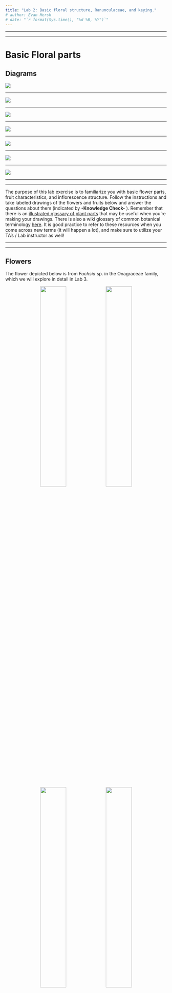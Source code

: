 ```yaml
---
title: "Lab 2: Basic floral structure, Ranunculaceae, and keying."
# author: Evan Hersh
# date: "`r format(Sys.time(), '%d %B, %Y')`"
---
```


---

---

# Basic Floral parts

## Diagrams



![](media/diagram_basic1.png)

---

![](media/diagram_basic2.png)

---

![](media/diagram_basic3.png)

---

![](media/diagram_basic4.png)

--- 

![](media/diagram_basic5.png)

---

![](media/diagram_basic6.png)

---

![](media/diagram_basic7.png)

---

---

The purpose of this lab exercise is to familiarize you with basic flower parts, fruit characteristics, and inflorescence structure. Follow the instructions and take labeled drawings of the flowers and fruits below and answer the questions about them (indicated by **-Knowledge Check-** ). Remember that there is an [illustrated glossary of plant parts](Morphological_Terminology.html) that may be useful when you're making your drawings.  There is also a wiki glossary of common botanical terminology [here](https://en.wikipedia.org/wiki/Glossary_of_botanical_terms). It is good practice to refer to these resources when you come across new terms (it will happen a lot), and make sure to utilize your TA's / Lab instructor as well!

---

---

## Flowers

The flower depicted below is from *Fuchsia* sp. in the Onagraceae family, which we will explore in detail in Lab 3. 

<p align="center">
![](./media/basic_1.jpeg){width=40%} ![](./media/basic_2.jpeg){width=40%}
![](./media/basic_2.5.jpeg){width=40%} ![](./media/basic_3.jpeg){width=40%}
</p>

&nbsp;

This picture displays a longitudinal section of the flower (cut in half length-wise), which allows us to see what's going on inside the flower. It is difficult to see how many stamens there are from the photos, but the numbers of parts in each whorl are often the same or in multiples within each family. Given the number of sepals you see, how many petals and stamens do you think there are? (hint: there are twice the number of stamens as sepals/petals). 

<p align="center">
![](./media/basic_4.jpeg){width=80%}
</p>

&nbsp;

---

---

The pictures below display *Antirrhinum* sp. (snapdragons). We will go into the Scrophularioid families in greater detail in Lab 6. In this case the petals are fused, which makes it a little bit trickier to tell how many petals there are...you can, however, count the number of petal lobes to get an indication of the number of fused parts.

<p align="center">
![](./media/basic_12.jpeg){width=40%} ![](./media/basic_11.jpeg){width=40%}
![](./media/basic_13.jpeg){width=40%} ![](./media/basic_14.jpeg){width=40%}
</p>

</br>

In these photos, the petals are removed to unveil the reproductive parts inside the flower tube. You can see that there are only four stamens, so not all plants follow the rule of multiples between whorls...

<p align="center">
![](./media/basic_15.jpeg){width=40%} ![](./media/basic_16.jpeg){width=40%}
</p>

---

---

## -KNOWLEDGE CHECK 2.1-

Using the above photos, make drawings of the *Fuchsia* and *Antirrhinum* flowers and indicate the following:  
- What type of symmetry does this flower have?  
- How many sepals?  
- How many petals? (hint: same as the number of sepals)   
- How many stamens?  
- Is the ovary superior or inferior?  
- Is a hypanthium present?  
- What type of inflorescence does *Antirrhinum* have?  
- Label your drawing with the following terms if present: sepal, petal, stamen, anther, filament, pistil, ovary, style, stigma, hypanthium.  

---

---

## Fruits

Most people do not realize that in many cases that fruit are just as important for identification as flowers (in some cases fruit are even more important!). As a refresher: after a flower has been pollinated and the ovules (located within the ovary) have been fertilized, the ovary begins to transform into a fruit (and typically the sepals, petals, and stamens wither away) and the ovules develop into seeds. This means that (botanically speaking) **every fruit was once the ovary of a flower**. So in this course, forget about your grocery store definition of "fruits and vegetables"...in our world, tomatoes, cucumbers, pea pods, and peppers are all considered fruits!

In the case of a pea, the pod is the fruit and the peas inside are the seeds. A pea pod is a legume, a fruit formed from a single carpel (a simple pistil). It dehisces (splits open when ripe) along two sutures (lines that split open). Below you can see that the seeds are attached to the margins of the ovary wall - this is called marginal placentation (a type of parietal placentation). 

<p align="center">
![](./media/basic_9.jpeg){width=40%} ![](./media/basic_10.jpeg){width=40%}
</p>

&nbsp;

A tomato fruit develops from a compound pistil. Here is a cross-section through a tomato:

<p align="center">
![](./media/basic_7.jpeg){width=40%} ![](./media/basic_8.jpeg){width=40%}
</p>

</br>

The cucumber is another fruit derived from a compound pistil. 

<p align="center">
![](./media/basic_19.jpeg){width=80%}
</p>

---

---

## -KNOWLEDGE CHECK 2.2-  
Draw sections (longitudinal-section of pea, cross-sections of tomato and cucumber) of the above fruits and indicate the following:  
- What is the type of fruit?  (hint: use the list of fruit types found [here](Morphological_Terminology.html))  
- How many carpels does it have?  
- How many locules does it have?    
- What type of placentation does it have?  
- Label your drawings with the following terms: ovary wall, seeds, placenta, locule(s).  

&nbsp;

---

---

# Ranunculaceae (Buttercup family)  

</br>

**1. Usually herbs.**  
**2. Leaves simple to compound, usually alternate, without stipules, often palmately veined.**  
**3. Flower perfect (or imperfect), mostly actinomorphic, the parts spirally arranged.  Sepals 3-20, often 5, free.  Petals 0, 2, 4, 5  10, free.  Stamens usually numerous.  Pistils simple, ovary superior, carpels usually several to numerous, placentation parietal (marginal).**  
**4. Fruit an achene, follicle, (or berry).**  
**5. About 50 genera and 1900 species, mainly in North Temperate regions.**  

---

---

## Diagrams

</br>

![](media/diagram_Ranunculaceae1.png)

---

![](media/diagram_Ranunculaceae2.png)

---

![](media/diagram_Ranunculaceae3.png)

---

Ranunculaceae is the 8th largest family in B.C. with 97 species and varieties.  The family contains many poisonous plants; some, such as *Delphinium* can cause serious livestock poisoning.  Cultivated ornamentals include *Aconitum* (monkshood), *Anemone* (windflower), *Aquilegia* (columbine), *Clematis*, and *Delphinium* (larkspur).

</br>

---

Below are photos of Japanese anemone (*Eriocapitella* sp., previously placed in *Anemone*). In this case the sepals are petaloid (they are coloured and appear like petals), and the petals are missing. In plants where it looks like either sepals or petals are missing, typically the petals are absent and the sepals remain. The third picture shows a close-up of the pistils, with the sepals and stamens removed.

<p align="center">
![](./media/Ranunculaceae_1.jpeg){width=40%} ![](./media/Ranunculaceae_2.jpeg){width=40%} ![](./media/Ranunculaceae_3.jpeg){width=40%}
</p>

</br>

---

Similar examples are *Thalictrum* spp., which have small flowers that are also missing petals. The first two photos show flowers at very different stages of development. Can you guess what type of fruits *Thalictrum* has?

<p align="center">
![](./media/Ranunculaceae_4.jpeg){width=40%} ![](./media/Ranunculaceae_5.jpeg){width=40%} ![](./media/Ranunculaceae_6.jpeg){width=40%}
![](./media/Ranunculaceae_7.jpeg){width=40%}
</p>

</br>

---

Ranunculaceae also has species with quite intricate and modified floral structures, like in *Aconitum* sp. (left) and *Delphinium* sp. (right). The showy purple bits are the sepals, and the petals are highly modified and somewhat hidden in the center of the flower. 

<p align="center">
![](./media/Ranunculaceae_8.jpeg){width=40%} ![](./media/Ranunculaceae_9.jpeg){width=40%} 
</p>

&nbsp;

Let's take a closer look at *Aconitum*. Here you can take a peak inside the flower from the front (left) and from the side with some sepals removed (right). The upper-most sepal resembles a hood (also known as a galea - we'll revisit this in a later lab). You can also see some strange looking structures inside...

<p align="center">
![](./media/Ranunculaceae_10.jpeg){width=40%} ![](./media/Ranunculaceae_11.jpeg){width=40%} 
</p>

&nbsp;

These weird looking things are actually the petals! Each petal has a long, narrow "claw", with a flattened "blade" and a rounded "spur" sitting at the top of the claw. Can you identify each part of the petal? What function do you think the spur serves?

<p align="center">
![](./media/Ranunculaceae_12.jpeg){width=40%} ![](./media/Ranunculaceae_13.jpeg){width=40%} 
![](./media/Ranunculaceae_14.jpeg){width=40%}
</p>

&nbsp;

Here are some developing *Aconitum* fruit. Can you tell the fruit type?

<p align="center">
![](./media/Ranunculaceae_15.jpeg){width=40%} ![](./media/Ranunculaceae_16.jpeg){width=40%} 
</p>

---

---

## -KNOWLEDGE CHECK 2.3- 

Using the above photos, draw one *Thalictrum* and one *Aconitum* flower and indicate the following:

- What type of symmetry does the flower have?  
- How many sepals?  
- How many petals?  
- What is the fruit type? 
- Label with the following terms if present: sepals, petals, stamens, pistils, fruit, seeds, claw, blade, spur. 

&nbsp;

---

---

# Keying


The use of dichotomous keys to identify species is an absolutely crucial aspect of taxonomy. In many cases, the only way to confirm a species' ID is to wade through the key with a specimen in hand that has reproductive structures present (preferably flowers AND fruits) and some form of magnification (preferably a dissecting microscope). Typical plant taxonomy courses have students spending the majority of their time keying, but it is rather difficult to do in a virtual lab environment. Nonetheless, we have prepared a virtual keying exercise to give you some experience and exposure to this vital part of taxonomy.

Your instructor will give you an overview of how keying works using the online Flora of North America (FNA), but the same basic concepts apply to any dichotomous key you might use. Basically, keys work through "couplets" (e.g., 1A vs 1B), where you choose the option of the two that more closely fits your specimen. Once you choose a path, it will direct you to the next couplet (e.g. 2A vs 2B, though in some cases it will direct to skip over several couplets) where you will choose the best option, and so on and so forth. Eventually, you will reach the end of a path and have narrowed down a species. At this point, you can read the species description (and cross-reference other keys and lots of pictures) to make sure your ID is correct.

Keying is a lot easier if you already know what family your plant is in - that's why we place such a great emphasis in this course on identifying families by sight! If you are confident on the family, you can skip right to that part of the key and start right away on narrowing down the genus. Once you follow the path of the key and land on a genus, click on that genus and you will start from 1A vs 1B again until you reach the species. 

You will use the below pictures to attempt to identify the plant to species! Start by going to the [Flora of North America website](http://www.efloras.org/flora_page.aspx?flora_id=1), and type 'Ranunculaceae' into the search field at the top of the page. Clicking on 'Ranunculaceae' will take you to the beginning of the family key. Note that instead of 1A vs 1B, FNA refers to the couplet options as the number and a '+' (e.g., 1 vs +, 2 vs + and so on). Start at couplet 1, and once you've decided which option fits the plant below best, click on the corresponding number in parentheses on the right - so if '1' fits best click on '(2)', and if '+' fits best click on '(4)'. Once you click on an option, your browser will automatically move to the next couplet. Remember to continue all the way until you reach a species - once you land on a genus, click on it to go to the genus key and begin at couple 1 again. Be sure to use [the botanical glossary wiki](https://en.wikipedia.org/wiki/Glossary_of_botanical_terms) to look up all those unfamiliar terms!

&nbsp;

![](media/keying_1.png)

&nbsp;

![](media/keying_2.png)

&nbsp;

![](media/keying_3.png)

---

---


## -KNOWLEDGE CHECK 2.4-

Write down your journey through the key (e.g., 1, 2+, 3, 4, 8+, etc), and indicate the genus and species you landed on. Make sure to list the authority after the species name, and use proper scientific nomenclature (capitalize genus name, specific epithet is lower case, italicize if typing, underline if writing by hand.) 

Example answer:

Ranunculaceae
1  
2  
*Aconitum*  
1+  
2+  
3  
*Aconitum maximum* Pallas ex de Candolle  


